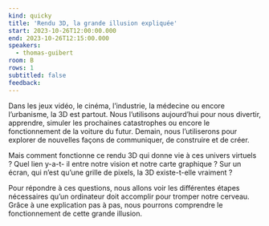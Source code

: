 ```yaml
---
kind: quicky
title: 'Rendu 3D, la grande illusion expliquée'
start: 2023-10-26T12:00:00.000
end: 2023-10-26T12:15:00.000
speakers:
  - thomas-guibert
room: B
rows: 1
subtitled: false
feedback:
---
```


Dans les jeux vidéo, le cinéma, l’industrie, la médecine ou encore l’urbanisme, la 3D est partout. Nous l’utilisons aujourd’hui pour nous divertir, apprendre, simuler les prochaines catastrophes ou encore le fonctionnement de la voiture du futur. Demain, nous l’utiliserons pour explorer de nouvelles façons de communiquer, de construire et de créer.

Mais comment fonctionne ce rendu 3D qui donne vie à ces univers virtuels ? Quel lien y-a-t- il entre notre vision et notre carte graphique ? Sur un écran, qui n’est qu’une grille de pixels, la 3D existe-t-elle vraiment ?

Pour répondre à ces questions, nous allons voir les différentes étapes nécessaires qu’un ordinateur doit accomplir pour tromper notre cerveau. Grâce à une explication pas à pas, nous pourrons comprendre le fonctionnement de cette grande illusion.
